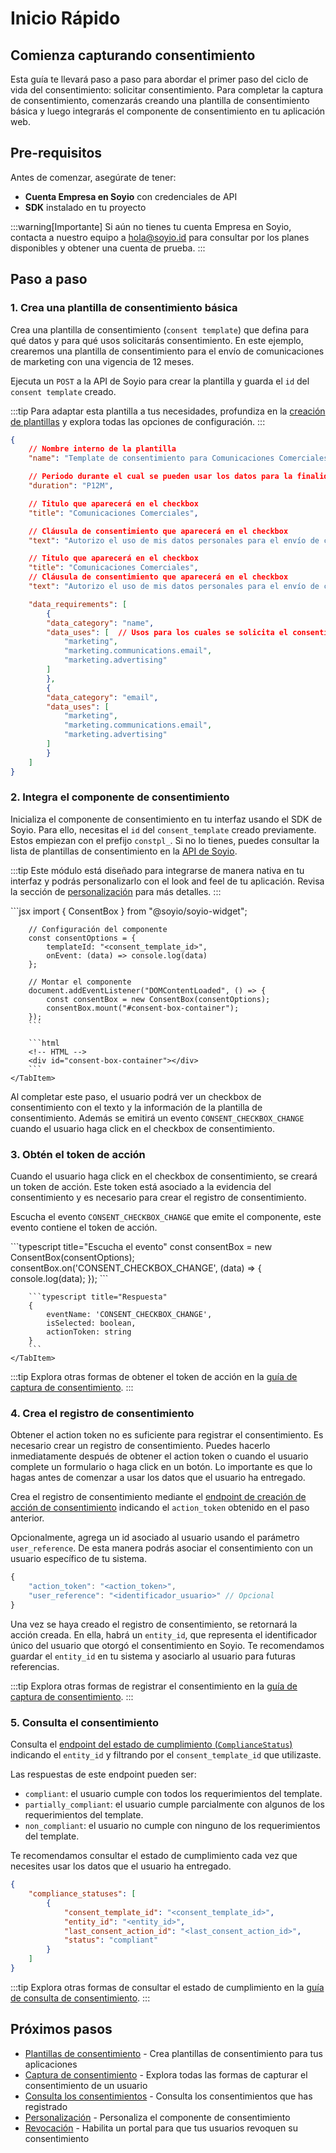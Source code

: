 
# Inicio Rápido

## Comienza capturando consentimiento

Esta guía te llevará paso a paso para abordar el primer paso del ciclo de vida del consentimiento: solicitar consentimiento.
Para completar la captura de consentimiento, comenzarás creando una plantilla de consentimiento básica y luego integrarás el componente de consentimiento en tu aplicación web.

## Pre-requisitos

Antes de comenzar, asegúrate de tener:

- **Cuenta Empresa en Soyio** con credenciales de API
- **SDK** instalado en tu proyecto

:::warning[Importante]
Si aún no tienes tu cuenta Empresa en Soyio, contacta a nuestro equipo a [hola@soyio.id](mailto:hola@soyio.id) para consultar por los planes disponibles y obtener una cuenta de prueba.
:::

## Paso a paso

### 1. Crea una plantilla de consentimiento básica

Crea una plantilla de consentimiento (`consent template`) que defina para qué datos y para qué usos solicitarás consentimiento. En este ejemplo, crearemos una plantilla de consentimiento para el envío de comunicaciones de marketing con una vigencia de 12 meses.

Ejecuta un `POST` a la API de Soyio para crear la plantilla y guarda el `id` del `consent template` creado.

:::tip
Para adaptar esta plantilla a tus necesidades, profundiza en la [creación de plantillas](./consent-templates.mdx) y explora todas las opciones de configuración.
:::

```json title="POST /api/v1/consent_templates"
{
    // Nombre interno de la plantilla
    "name": "Template de consentimiento para Comunicaciones Comerciales",

    // Periodo durante el cual se pueden usar los datos para la finalidad de marketing
    "duration": "P12M",

    // Titulo que aparecerá en el checkbox
    "title": "Comunicaciones Comerciales",

    // Cláusula de consentimiento que aparecerá en el checkbox
    "text": "Autorizo el uso de mis datos personales para el envío de comunicaciones comerciales relacionadas con productos y servicios de la empresa.",

    // Titulo que aparecerá en el checkbox
    "title": "Comunicaciones Comerciales",
    // Cláusula de consentimiento que aparecerá en el checkbox
    "text": "Autorizo el uso de mis datos personales para el envío de comunicaciones comerciales relacionadas con productos y servicios de la empresa.",

    "data_requirements": [
        {
        "data_category": "name",
        "data_uses": [  // Usos para los cuales se solicita el consentimiento
            "marketing",
            "marketing.communications.email",
            "marketing.advertising"
        ]
        },
        {
        "data_category": "email",
        "data_uses": [
            "marketing",
            "marketing.communications.email",
            "marketing.advertising"
        ]
        }
    ]
}
```

### 2. Integra el componente de consentimiento

Inicializa el componente de consentimiento en tu interfaz usando el SDK de Soyio. Para ello, necesitas el `id` del `consent_template` creado previamente. Estos empiezan con el prefijo `constpl_`. Si no lo tienes, puedes consultar la lista de plantillas de consentimiento en la [API de Soyio](../../api/resources/index-consent-templates.api.mdx).

:::tip
Este módulo está diseñado para integrarse de manera nativa en tu interfaz y podrás personalizarlo con el look and feel de tu aplicación. Revisa la sección de [personalización](./customization.mdx) para más detalles.
:::

<Tabs>
    <TabItem value="web" label="SDK Web" default>
        ```jsx
        import { ConsentBox } from "@soyio/soyio-widget";

        // Configuración del componente
        const consentOptions = {
            templateId: "<consent_template_id>",
            onEvent: (data) => console.log(data)
        };

        // Montar el componente
        document.addEventListener("DOMContentLoaded", () => {
            const consentBox = new ConsentBox(consentOptions);
            consentBox.mount("#consent-box-container");
        });
        ```

        ```html
        <!-- HTML -->
        <div id="consent-box-container"></div>
        ```
    </TabItem>
</Tabs>

Al completar este paso, el usuario podrá ver un checkbox de consentimiento con el texto y la información de la plantilla de consentimiento. Además se emitirá un evento `CONSENT_CHECKBOX_CHANGE` cuando el usuario haga click en el checkbox de consentimiento.

### 3. Obtén el token de acción

Cuando el usuario haga click en el checkbox de consentimiento, se creará un token de acción. Este token está asociado a la evidencia del consentimiento y es necesario para crear el registro de consentimiento.

Escucha el evento `CONSENT_CHECKBOX_CHANGE` que emite el componente, este evento contiene el token de acción.

<Tabs>
    <TabItem value="web" label="SDK Web" default>
        ```typescript title="Escucha el evento"
        const consentBox = new ConsentBox(consentOptions);
        consentBox.on('CONSENT_CHECKBOX_CHANGE', (data) => {
            console.log(data);
        });
        ```

        ```typescript title="Respuesta"
        {
            eventName: 'CONSENT_CHECKBOX_CHANGE',
            isSelected: boolean,
            actionToken: string
        }
        ```
    </TabItem>
</Tabs>

:::tip
Explora otras formas de obtener el token de acción en la [guía de captura de consentimiento](./consent-capture.mdx).
:::

### 4. Crea el registro de consentimiento

Obtener el action token no es suficiente para registrar el consentimiento. Es necesario crear un registro de consentimiento. Puedes hacerlo inmediatamente después de obtener el action token o cuando el usuario complete un formulario o haga click en un botón. Lo importante es que lo hagas antes de comenzar a usar los datos que el usuario ha entregado.

Crea el registro de consentimiento mediante el [endpoint de creación de acción de consentimiento](../../api/resources/create-consent-action.api.mdx) indicando el `action_token` obtenido en el paso anterior.

Opcionalmente, agrega un id asociado al usuario usando el parámetro `user_reference`. De esta manera podrás asociar el consentimiento con un usuario específico de tu sistema.

```typescript title="POST /api/v1/consent_actions"
{
    "action_token": "<action_token>",
    "user_reference": "<identificador_usuario>" // Opcional
}
```

Una vez se haya creado el registro de consentimiento, se retornará la acción creada. En ella, habrá un `entity_id`, que representa el identificador único del usuario que otorgó el consentimiento en Soyio. Te recomendamos guardar el `entity_id` en tu sistema y asociarlo al usuario para futuras referencias.

:::tip
Explora otras formas de registrar el consentimiento en la [guía de captura de consentimiento](./consent-capture.mdx).
:::

### 5. Consulta el consentimiento

Consulta el [endpoint del estado de cumplimiento (`ComplianceStatus`)](../../api/resources/get-entity-agreement-compliance-statuses.api.mdx) indicando el `entity_id` y filtrando por el `consent_template_id` que utilizaste.

Las respuestas de este endpoint pueden ser:

- `compliant`: el usuario cumple con todos los requerimientos del template.
- `partially_compliant`: el usuario cumple parcialmente con algunos de los requerimientos del template.
- `non_compliant`: el usuario no cumple con ninguno de los requerimientos del template.

Te recomendamos consultar el estado de cumplimiento cada vez que necesites usar los datos que el usuario ha entregado.

```JSON title="GET /api/v1/entities/<entity_id>/agreement/compliance_statuses?consent_template_id=<consent_template_id>"
{
    "compliance_statuses": [
        {
            "consent_template_id": "<consent_template_id>",
            "entity_id": "<entity_id>",
            "last_consent_action_id": "<last_consent_action_id>",
            "status": "compliant"
        }
    ]
}
```

:::tip
Explora otras formas de consultar el estado de cumplimiento en la [guía de consulta de consentimiento](./consent-query.mdx).
:::

## Próximos pasos

- [Plantillas de consentimiento](./consent-templates.mdx) - Crea plantillas de consentimiento para tus aplicaciones
- [Captura de consentimiento](./consent-capture.mdx) - Explora todas las formas de capturar el consentimiento de un usuario
- [Consulta los consentimientos](./consent-query.mdx) - Consulta los consentimientos que has registrado
- [Personalización](./customization.mdx) - Personaliza el componente de consentimiento
- [Revocación](./consent-revocation.mdx) - Habilita un portal para que tus usuarios revoquen su consentimiento
